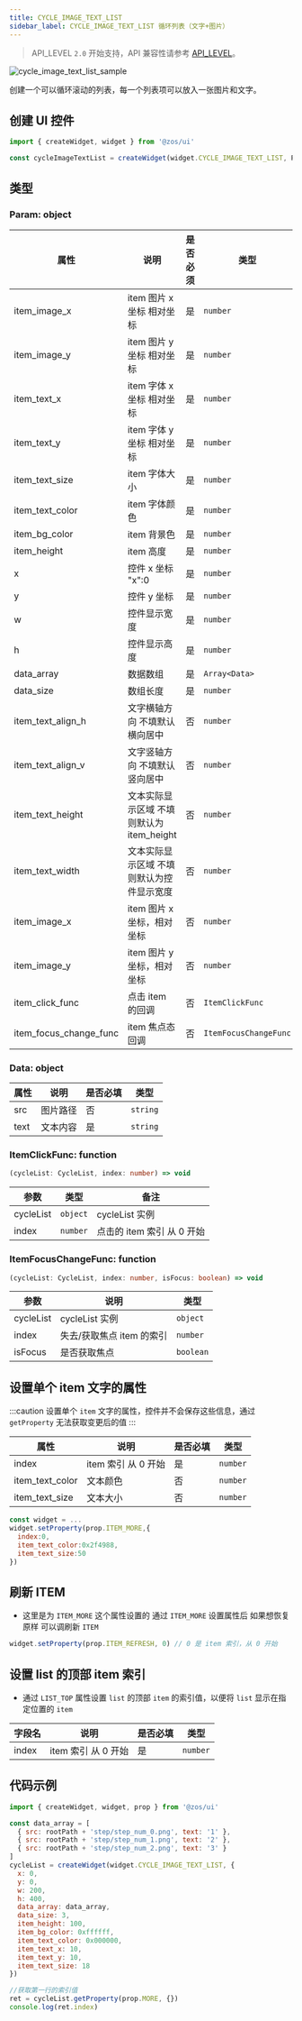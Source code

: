 ```yaml
---
title: CYCLE_IMAGE_TEXT_LIST
sidebar_label: CYCLE_IMAGE_TEXT_LIST 循环列表（文字+图片）
---
```


> API_LEVEL `2.0` 开始支持，API 兼容性请参考 [API_LEVEL](../../../../../guides/framework/device/compatibility.md)。

![cycle_image_text_list_sample](/img/api/cycle_image_text_list.jpg)

创建一个可以循环滚动的列表，每一个列表项可以放入一张图片和文字。

## 创建 UI 控件

```js
import { createWidget, widget } from '@zos/ui'

const cycleImageTextList = createWidget(widget.CYCLE_IMAGE_TEXT_LIST, Param)
```

## 类型

### Param: object

| 属性                   | 说明                                      | 是否必须 | 类型                  |
| ---------------------- | ----------------------------------------- | -------- | --------------------- |
| item_image_x           | item 图片 x 坐标 相对坐标                 | 是       | `number`              |
| item_image_y           | item 图片 y 坐标 相对坐标                 | 是       | `number`              |
| item_text_x            | item 字体 x 坐标 相对坐标                 | 是       | `number`              |
| item_text_y            | item 字体 y 坐标 相对坐标                 | 是       | `number`              |
| item_text_size         | item 字体大小                             | 是       | `number`              |
| item_text_color        | item 字体颜色                             | 是       | `number`              |
| item_bg_color          | item 背景色                               | 是       | `number`              |
| item_height            | item 高度                                 | 是       | `number`              |
| x                      | 控件 x 坐标 "x":0                         | 是       | `number`              |
| y                      | 控件 y 坐标                               | 是       | `number`              |
| w                      | 控件显示宽度                              | 是       | `number`              |
| h                      | 控件显示高度                              | 是       | `number`              |
| data_array             | 数据数组                                  | 是       | `Array<Data>`         |
| data_size              | 数组长度                                  | 是       | `number`              |
| item_text_align_h      | 文字横轴方向 不填默认横向居中             | 否       | `number`              |
| item_text_align_v      | 文字竖轴方向 不填默认竖向居中             | 否       | `number`              |
| item_text_height       | 文本实际显示区域 不填则默认为 item_height | 否       | `number`              |
| item_text_width        | 文本实际显示区域 不填则默认为控件显示宽度 | 否       | `number`              |
| item_image_x           | item 图片 x 坐标，相对坐标                | 否       | `number`              |
| item_image_y           | item 图片 y 坐标，相对坐标                | 否       | `number`              |
| item_click_func        | 点击 item 的回调                          | 否       | `ItemClickFunc`       |
| item_focus_change_func | item 焦点态回调                           | 否       | `ItemFocusChangeFunc` |

### Data: object

| 属性 | 说明     | 是否必填 | 类型     |
| ---- | -------- | -------- | -------- |
| src  | 图片路径 | 否       | `string` |
| text | 文本内容 | 是       | `string` |

### ItemClickFunc: function

```ts
(cycleList: CycleList, index: number) => void
```

| 参数      | 类型     | 备注                       |
| --------- | -------- | -------------------------- |
| cycleList | `object` | cycleList 实例             |
| index     | `number` | 点击的 item 索引 从 0 开始 |

### ItemFocusChangeFunc: function

```ts
(cycleList: CycleList, index: number, isFocus: boolean) => void
```

| 参数      | 说明                      | 类型      |
| --------- | ------------------------- | --------- |
| cycleList | cycleList 实例            | `object`  |
| index     | 失去/获取焦点 item 的索引 | `number`  |
| isFocus   | 是否获取焦点              | `boolean` |

## 设置单个 item 文字的属性

:::caution
设置单个 `item` 文字的属性，控件并不会保存这些信息，通过 `getProperty` 无法获取变更后的值
:::

| 属性            | 说明                | 是否必填 | 类型     |
| --------------- | ------------------- | -------- | -------- |
| index           | item 索引 从 0 开始 | 是       | `number` |
| item_text_color | 文本颜色            | 否       | `number` |
| item_text_size  | 文本大小            | 否       | `number` |

```js
const widget = ...
widget.setProperty(prop.ITEM_MORE,{
  index:0,
  item_text_color:0x2f4988,
  item_text_size:50
})
```

## 刷新 ITEM

- 这里是为 `ITEM_MORE` 这个属性设置的 通过 `ITEM_MORE` 设置属性后 如果想恢复原样 可以调刷新 `ITEM`

```js
widget.setProperty(prop.ITEM_REFRESH, 0) // 0 是 item 索引，从 0 开始
```

## 设置 list 的顶部 item 索引

- 通过 `LIST_TOP` 属性设置 `list` 的顶部 `item` 的索引值，以便将 `list` 显示在指定位置的 `item`

| 字段名 | 说明                | 是否必填 | 类型     |
| ------ | ------------------- | -------- | -------- |
| index  | item 索引 从 0 开始 | 是       | `number` |

## 代码示例

```js
import { createWidget, widget, prop } from '@zos/ui'

const data_array = [
  { src: rootPath + 'step/step_num_0.png', text: '1' },
  { src: rootPath + 'step/step_num_1.png', text: '2' },
  { src: rootPath + 'step/step_num_2.png', text: '3' }
]
cycleList = createWidget(widget.CYCLE_IMAGE_TEXT_LIST, {
  x: 0,
  y: 0,
  w: 200,
  h: 400,
  data_array: data_array,
  data_size: 3,
  item_height: 100,
  item_bg_color: 0xffffff,
  item_text_color: 0x000000,
  item_text_x: 10,
  item_text_y: 10,
  item_text_size: 18
})

//获取第一行的索引值
ret = cycleList.getProperty(prop.MORE, {})
console.log(ret.index)
```
